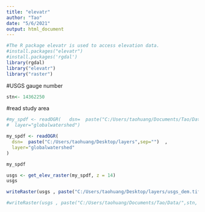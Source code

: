```yaml
---
title: "elevatr"
author: "Tao"
date: "5/6/2021"
output: html_document
---
```


```r
#The R package elevatr is used to access elevation data.
#install.packages("elevatr")
#install.packages('rgdal')
library(rgdal)
library("elevatr")
library("raster")
```

#USGS gauge number
```r
stn<- 14362250
```

#read study area
```r
#my_spdf <- readOGR(   dsn=  paste("C:/Users/taohuang/Documents/Tao/Data/",stn,"/download(4)/layers",sep="")  , 
#  layer="globalwatershed")

my_spdf <- readOGR( 
  dsn=  paste("C:/Users/taohuang/Desktop/layers",sep="")  , 
  layer="globalwatershed"
)

my_spdf

```

```r
usgs <- get_elev_raster(my_spdf, z = 14)
usgs 

writeRaster(usgs , paste("C:/Users/taohuang/Desktop/layers/usgs_dem.tif",sep=""), format="GTiff", overwrite=TRUE)

#writeRaster(usgs , paste("C:/Users/taohuang/Documents/Tao/Data/",stn, "/usgs_dem.tif",sep=""), format="GTiff", overwrite=TRUE)
  
```

